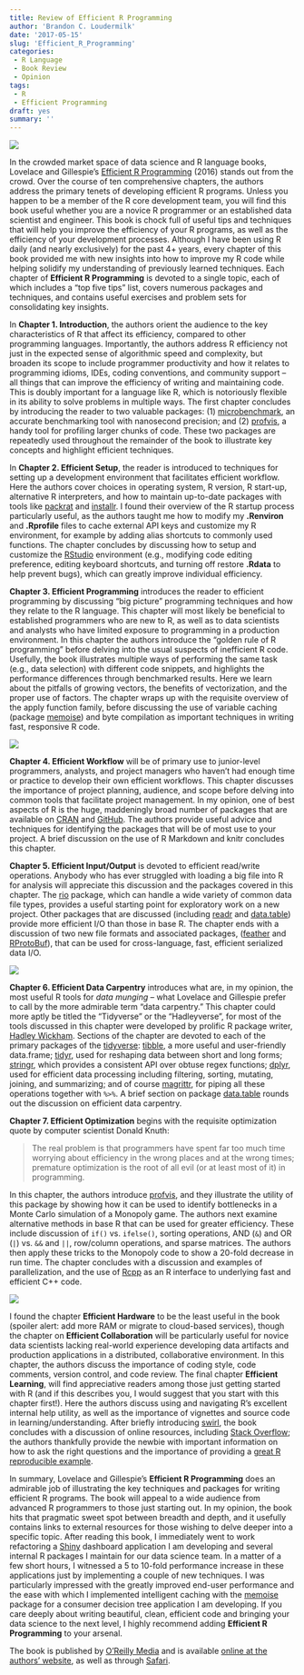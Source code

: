 ```yaml
---
title: Review of Efficient R Programming
author: 'Brandon C. Loudermilk'
date: '2017-05-15'
slug: 'Efficient_R_Programming'
categories:
 - R Language
 - Book Review
 - Opinion
tags: 
 - R
 - Efficient Programming
draft: yes
summary: ''
---
```


![](/post/2017-05-15_Efficient_R_Programming_files/cover.PNG)


In the crowded market space of data science and R language books, Lovelace and Gillespie’s [Efficient R Programming](http://shop.oreilly.com/product/0636920047995.do) (2016) stands out from the crowd. Over the course of ten comprehensive chapters, the authors address the primary tenets of developing efficient R programs. Unless you happen to be a member of the R core development team, you will find this book useful whether you are a novice R programmer or an established data scientist and engineer. This book is chock full of useful tips and techniques that will help you improve the efficiency of your R programs, as well as the efficiency of your development processes. Although I have been using R daily (and nearly exclusively) for the past 4+ years, every chapter of this book provided me with new insights into how to improve my R code while helping solidify my understanding of previously learned techniques. Each chapter of **Efficient R Programming** is devoted to a single topic, each of which includes a “top five tips” list, covers numerous packages and techniques, and contains useful exercises and problem sets for consolidating key insights.

In **Chapter 1. Introduction**, the authors orient the audience to the key characteristics of R that affect its efficiency, compared to other programming languages. Importantly, the authors address R efficiency not just in the expected sense of algorithmic speed and complexity, but broaden its scope to include programmer productivity and how it relates to programming idioms, IDEs, coding conventions, and community support – all things that can improve the efficiency of writing and maintaining code. This is doubly important for a language like R, which is notoriously flexible in its ability to solve problems in multiple ways. The first chapter concludes by introducing the reader to two valuable packages: (1) [microbenchmark](https://cran.r-project.org/web/packages/microbenchmark/microbenchmark.pdf), an accurate benchmarking tool with nanosecond precision; and (2) [profvis](https://cran.r-project.org/web/packages/profvis/profvis.pdf), a handy tool for profiling larger chunks of code. These two packages are repeatedly used throughout the remainder of the book to illustrate key concepts and highlight efficient techniques.

In **Chapter 2. Efficient Setup**, the reader is introduced to techniques for setting up a development environment that facilitates efficient workflow. Here the authors cover choices in operating system, R version, R start-up, alternative R interpreters, and how to maintain up-to-date packages with tools like [packrat](https://cran.r-project.org/web/packages/packrat/packrat.pdf) and [installr](https://cran.r-project.org/web/packages/installr/installr.pdf). I found their overview of the R startup process particularly useful, as the authors taught me how to modify my **.Renviron** and **.Rprofile** files to cache external API keys and customize my R environment, for example by adding alias shortcuts to commonly used functions. The chapter concludes by discussing how to setup and customize the [RStudio](https://www.rstudio.com/) environment (e.g., modifying code editing preference, editing keyboard shortcuts, and turning off restore **.Rdata** to help prevent bugs), which can greatly improve individual efficiency.

**Chapter 3. Efficient Programming** introduces the reader to efficient programming by discussing “big picture” programming techniques and how they relate to the R language. This chapter will most likely be beneficial to established programmers who are new to R, as well as to data scientists and analysts who have limited exposure to programming in a production environment. In this chapter the authors introduce the “golden rule of R programming” before delving into the usual suspects of inefficient R code. Usefully, the book illustrates multiple ways of performing the same task (e.g., data selection) with different code snippets, and highlights the performance differences through benchmarked results. Here we learn about the pitfalls of growing vectors, the benefits of vectorization, and the proper use of factors. The chapter wraps up with the requisite overview of the apply function family, before discussing the use of variable caching (package [memoise](https://cran.r-project.org/web/packages/memoise/memoise.pdf)) and byte compilation as important techniques in writing fast, responsive R code.

![](/post/2017-05-15_Efficient_R_Programming_files/byte.PNG)

**Chapter 4. Efficient Workflow** will be of primary use to junior-level programmers, analysts, and project managers who haven’t had enough time or practice to develop their own efficient workflows. This chapter discusses the importance of project planning, audience, and scope before delving into common tools that facilitate project management. In my opinion, one of best aspects of R is the huge, maddeningly broad number of packages that are available on [CRAN](https://cran.r-project.org/) and [GitHub](https://github.com/). The authors provide useful advice and techniques for identifying the packages that will be of most use to your project. A brief discussion on the use of R Markdown and knitr concludes this chapter.

**Chapter 5. Efficient Input/Output** is devoted to efficient read/write operations. Anybody who has ever struggled with loading a big file into R for analysis will appreciate this discussion and the packages covered in this chapter. The [rio](https://cran.r-project.org/web/packages/rio/rio.pdf) package, which can handle a wide variety of common data file types, provides a useful starting point for exploratory work on a new project. Other packages that are discussed (including [readr](https://cran.r-project.org/web/packages/readr/readr.pdf) and [data.table](https://cran.r-project.org/web/packages/data.table/data.table.pdf)) provide more efficient I/O than those in base R. The chapter ends with a discussion of two new file formats and associated packages, ([feather](https://cran.r-project.org/web/packages/feather/feather.pdf) and [RProtoBuf](https://cran.r-project.org/web/packages/RProtoBuf/RProtoBuf.pdf)), that can be used for cross-language, fast, efficient serialized data I/O.


![](/post/2017-05-15_Efficient_R_Programming_files/feather.PNG)

**Chapter 6. Efficient Data Carpentry** introduces what are, in my opinion, the most useful R tools for _data munging_ – what Lovelace and Gillespie prefer to call by the more admirable term “data carpentry.” This chapter could more aptly be titled the “Tidyverse” or the “Hadleyverse”, for most of the tools discussed in this chapter were developed by prolific R package writer, [Hadley Wickham](https://github.com/hadley). Sections of the chapter are devoted to each of the primary packages of the [tidyverse](https://github.com/tidyverse): [tibble](https://cran.r-project.org/web/packages/tibble/tibble.pdf), a more useful and user-friendly data.frame; [tidyr](https://cran.r-project.org/web/packages/tidyr/tidyr.pdf), used for reshaping data between short and long forms; [stringr](https://cran.r-project.org/web/packages/stringr/stringr.pdf), which provides a consistent API over obtuse regex functions; [dplyr](https://cran.r-project.org/web/packages/dplyr/dplyr.pdf), used for efficient data processing including filtering, sorting, mutating, joining, and summarizing; and of course [magrittr](https://cran.r-project.org/web/packages/magrittr/magrittr.pdf), for piping all these operations together with `%>%`. A brief section on package [data.table](https://cran.r-project.org/web/packages/data.table/data.table.pdf) rounds out the discussion on efficient data carpentry.

**Chapter 7. Efficient Optimization** begins with the requisite optimization quote by computer scientist Donald Knuth:

> The real problem is that programmers have spent far too much time worrying about efficiency in the wrong places and at the wrong times; premature optimization is the root of all evil (or at least most of it) in programming.

In this chapter, the authors introduce [profvis](https://cran.r-project.org/web/packages/profvis/profvis.pdf), and they illustrate the utility of this package by showing how it can be used to identify bottlenecks in a Monte Carlo simulation of a Monopoly game. The authors next examine alternative methods in base R that can be used for greater efficiency. These include discussion of `if()` vs. `ifelse()`, sorting operations, AND (`&`) and OR (`|`) vs. `&&` and `||`, row/column operations, and sparse matrices. The authors then apply these tricks to the Monopoly code to show a 20-fold decrease in run time. The chapter concludes with a discussion and examples of parallelization, and the use of [Rcpp](https://cran.r-project.org/web/packages/Rcpp/Rcpp.pdf) as an R interface to underlying fast and efficient C++ code.

![](/post/2017-05-15_Efficient_R_Programming_files/profvis.PNG)

I found the chapter **Efficient Hardware** to be the least useful in the book (spoiler alert: add more RAM or migrate to cloud-based services), though the chapter on **Efficient Collaboration** will be particularly useful for novice data scientists lacking real-world experience developing data artifacts and production applications in a distributed, collaborative environment. In this chapter, the authors discuss the importance of coding style, code comments, version control, and code review. The final chapter **Efficient Learning**, will find appreciative readers among those just getting started with R (and if this describes you, I would suggest that you start with this chapter first!). Here the authors discuss using and navigating R’s excellent internal help utility, as well as the importance of vignettes and source code in learning/understanding. After briefly introducing [swirl](https://cran.r-project.org/web/packages/swirl/swirl.pdf), the book concludes with a discussion of online resources, including [Stack Overflow](http://stackoverflow.com/); the authors thankfully provide the newbie with important information on how to ask the right questions and the importance of providing a [great R reproducible example](http://stackoverflow.com/questions/5963269/how-to-make-a-great-r-reproducible-example).

In summary, Lovelace and Gillespie’s **Efficient R Programming** does an admirable job of illustrating the key techniques and packages for writing efficient R programs. The book will appeal to a wide audience from advanced R programmers to those just starting out. In my opinion, the book hits that pragmatic sweet spot between breadth and depth, and it usefully contains links to external resources for those wishing to delve deeper into a specific topic. After reading this book, I immediately went to work refactoring a [Shiny](https://shiny.rstudio.com/) dashboard application I am developing and several internal R packages I maintain for our data science team. In a matter of a few short hours, I witnessed a 5 to 10-fold performance increase in these applications just by implementing a couple of new techniques. I was particularly impressed with the greatly improved end-user performance and the ease with which I implemented intelligent caching with the [memoise](https://cran.r-project.org/web/packages/memoise/memoise.pdf) package for a consumer decision tree application I am developing. If you care deeply about writing beautiful, clean, efficient code and bringing your data science to the next level, I highly recommend adding **Efficient R Programming** to your arsenal.

The book is published by [O’Reilly Media](https://www.oreilly.com/) and is available [online at the authors' website](https://csgillespie.github.io/efficientR/), as well as through [Safari](https://www.safaribooksonline.com/home/).
